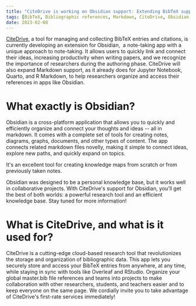 ```yaml
---
title: "CiteDrive is working on Obsidian support: Extending BibTeX support for markdown"
tags: [BibTeX, Bibliographic references, Markdown, CiteDrive, Obsidian, Rstudio, Quarto, R Markdown, Notes]
date: 2023-02-08
---
```



[CiteDrive](https://www.citedrive.com/), a tool for managing and collecting BibTeX entries and citations, is currently developing an extension for Obsidian,  a note-taking app with a unique approach to note-taking. It allows users to quickly link and connect their ideas, increasing productivity when writing papers, and we recognize the importance of researchers during the authoring phase. CiteDrive will also expand Markdown support, as it already does for Jupyter Notebook, Quarto, and R Markdown, to help researchers organize and access their references in apps like Obsidian.


<CiteDrive /> 

# What exactly is Obsidian?
Obsidian is a cross-platform application that allows you to quickly and efficiently organize and connect your thoughts and ideas -- all in markdown. It comes with a complete set of tools for creating notes, diagrams, graphs, documents, and other types of content. The app connects related markdown files novelly, making it simple to connect ideas, explore new paths, and quickly expand on topics. 

It's an excellent tool for creating knowledge maps from scratch or from previously taken notes. 

Obsidian was designed to be a personal knowledge base, but it works well in collaborative projects. With CiteDrive's support for Obsidian, you'll get the best of both worlds: a powerful research tool and an efficient knowledge base. Stay tuned for more information!

# What is CiteDrive, and what is it used for?
CiteDrive is a cutting-edge cloud-based research tool that revolutionizes the storage and organization of bibliographic data. This app lets you securely store and access your BibTeX entries from anywhere, at any time, while staying in sync with tools like Overleaf and RStudio. Organize your global master.bib file references and teams into projects to make collaboration with other researchers, students, and teachers easier and to keep everyone on the same page. We cordially invite you to take advantage of CiteDrive's first-rate services immediately!